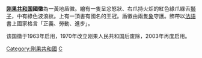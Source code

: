 {{Infobox coat of arms
|name             = 刚果共和国国徽
|image            = Coat of arms of the Republic of the Congo.svg
|image_width      = 250
|middle           = Insigne rei publicae Congensis.svg
|middle_width     = 150
|middle_caption   = [[刚果共和国|刚果共和国]]国徽（1960-1963，1991-2003）
|lesser           = Coat of arms of the People's Republic of the Congo.svg
|lesser_alt       = 
|lesser_width     = 200
|lesser_caption   = [[刚果人民共和国|刚果人民共和国]]国徽（1970-1991）
|armiger          = {{flag|Republic of the Congo}}
|year_adopted     = 2003年8月26日 (首次使用于1963年8月19日)
|crest            = A crown of golden twigs bearing the legend '''RÉPUBLIQUE DU CONGO'''
|torse            = 
|shield           = 為一黃地盾徽。繪有一隻呈忿怒狀、右爪持火炬的紅色綠爪綠舌[[獅子|獅子]]，中有綠色波浪紋。
|supporters       =  盾徽由兩隻[[非洲象|象]]守護。
|compartment      =一隻呈忿怒狀、右爪持火炬的紅色綠爪綠舌[[獅子|獅子]]
|motto            = '''Unité, Travail, Progrès''' <br> "Unity, Work, Progress"「正義、勞動、進步」。
|orders           = 
|other_elements   = 
|earlier_versions = 
|use              = 
}}

'''[[刚果共和国|刚果共和国]]國徽'''為一黃地盾徽。繪有一隻呈忿怒狀、右爪持火炬的紅色綠爪綠舌[[獅子|獅子]]，中有綠色波浪紋。上有一頂書有國名的王冠。盾徽由兩隻[[非洲象|象]]守護。飾帶以[[法語|法語]]書上國家格言「正義、勞動、進步」。

该国徽于1963年启用，1970年改立刚果人民共和国后废除，2003年再度启用。

{{非洲题目|国徽}}

[[Category:剛果共和國|Category:剛果共和國]]
[[Category:國徽|C]]